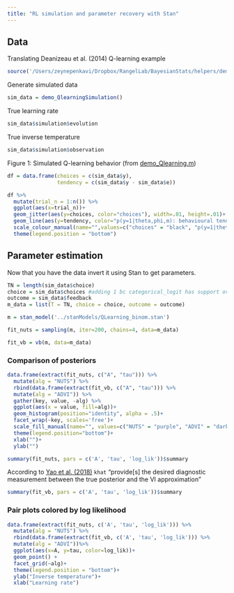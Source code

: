 ```yaml
---
title: "RL simulation and parameter recovery with Stan"
---
```


## Data

Translating Deanizeau et al. (2014) Q-learning example

```r
source('/Users/zeynepenkavi/Dropbox/RangelLab/BayesianStats/helpers/demo_QlearningSimulation.R')
```

Generate simulated data

```r
sim_data = demo_QlearningSimulation()
```

True learning rate

```r
sim_data$simulation$evolution
```

True inverse temperature

```r
sim_data$simulation$observation
```

Figure 1: Simulated Q-learning behavior (from [demo_Qlearning.m](https://github.com/MBB-team/VBA-toolbox/blob/master/demos/3_behavioural/demo_Qlearning.m))

```r
df = data.frame(choices = c(sim_data$y), 
                tendency = c(sim_data$y - sim_data$e))
```

```r
df %>%
  mutate(trial_n = 1:n()) %>%
  ggplot(aes(x=trial_n))+
  geom_jitter(aes(y=choices, color="choices"), width=.01, height=.01)+
  geom_line(aes(y=tendency, color="p(y=1|theta,phi,m): behavioural tendency"))+
  scale_colour_manual(name="",values=c("choices" = "black", "p(y=1|theta,phi,m): behavioural tendency" = "red"))+
  theme(legend.position = "bottom")
```

## Parameter estimation

Now that you have the data invert it using Stan to get parameters.

```r
TN = length(sim_data$choice)
choice = sim_data$choices #adding 1 bc categorical_logit has support over [1,2]
outcome = sim_data$feedback
m_data = list(T = TN, choice = choice, outcome = outcome)
```

```r
m = stan_model('../stanModels/QLearning_binom.stan')
```

```r
fit_nuts = sampling(m, iter=200, chains=4, data=m_data)
```

```r
fit_vb = vb(m, data=m_data)
```

### Comparison of posteriors

```r
data.frame(extract(fit_nuts, c("A", "tau"))) %>%
  mutate(alg = "NUTS") %>%
  rbind(data.frame(extract(fit_vb, c("A", "tau"))) %>%
  mutate(alg = "ADVI")) %>%
  gather(key, value, -alg) %>%
  ggplot(aes(x = value, fill=alg))+
  geom_histogram(position="identity", alpha = .5)+
  facet_wrap(~key, scales='free')+
  scale_fill_manual(name="", values=c("NUTS" = "purple", "ADVI" = "dark green"))+
  theme(legend.position="bottom")+
  xlab("")+
  ylab("")
```


```r
summary(fit_nuts, pars = c('A', 'tau', 'log_lik'))$summary
```

According to [Yao et al. (2018)](http://www.stat.columbia.edu/~gelman/research/published/Evaluating_Variational_Inference.pdf) `khat` "provide[s] the desired diagnostic measurement between the true posterior 
and the VI approximation"

```r
summary(fit_vb, pars = c('A', 'tau', 'log_lik'))$summary
```

### Pair plots colored by log likelihood

```r
data.frame(extract(fit_nuts, c('A', 'tau', 'log_lik'))) %>%
  mutate(alg = "NUTS") %>%
  rbind(data.frame(extract(fit_vb, c('A', 'tau', 'log_lik'))) %>%
  mutate(alg = "ADVI"))%>%
  ggplot(aes(x=A, y=tau, color=log_lik))+
  geom_point() +
  facet_grid(~alg)+
  theme(legend.position = "bottom")+
  ylab("Inverse temperature")+
  xlab("Learning rate")
```
